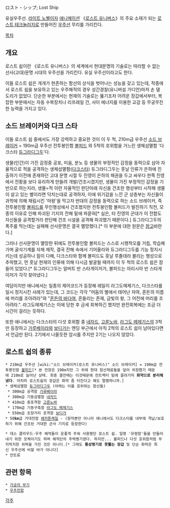 ロスト・シップ; Lost Ship

유실우주선.
[[라이트 노벨]]이자 [[애니메이션]] 《[[로스트 유니버스]]》의 주요 소재가 되는 [[로스트 테크놀러지]]로 만들어진 [[우주선]] 무리를 가리킨다.

[[목차]]
== 개요 ==
로스트 쉽이란 《로스트 유니버스》의 세계에서 현대문명의 기술로는 따라할 수 없는 선사(고대)문명 시대의 우주선을 가리킨다. 유실 우주선이라고도 한다.

이들 로스트 쉽은 개개가 현존하는 함선의 상식을 벗어나는 성능을 갖고 있는데, 작중에서 로스트 쉽을 보유하고 있는 우주해적의 경우 성간경찰(유니버설 가디언)마저 손 댈 도리가 없었다. 단순한 부분에서는 현재의 기술로는 뚫기조차 어려운 장갑에서부터, 복잡한 부분에서는 자동 수복장치나 리프레일 건, 사이 에너지를 이용한 교감 등 무궁무진한 능력을 가지고 있다.

== 소드 브레이커와 다크 스타 ==
이들 로스트 쉽 중에서도 가장 강력하고 중요한 것이 이 두 척, 210m급 우주선 [[소드 브레이커]] = 190m급 우주선 전투봉인함 [[볼피드]] 와 5척의 호위함을 거느린 생체섬멸함 '다크스타 [[듀그라디그두]]'다.

생물(인간)이 가진 감정중 공포, 미움, 분노 등 생물의 부정적인 감정을 동력으로 삼아 자율적으로 적을 공격하는 생체섬멸함([[다크스타]]) 듀그라디그두는 훗날 인류가 은하에 진출하기 이전에 존재하던 고대 문명 시절 두 진영이 은하의 패권을 두고 싸우다 한쪽 진영에서 전황을 보다 유리하게 만들려 개발/건조시켰지만, 생물이 가진 부정적인 감정을 기반으로 하는지라, 생물=적 이란 자율적인 판단아래 자신을 건조한 행성부터 시작해 생물이 살고 있는 별이라면 닥치는대로 공격하자, 이에 위기감을 느낀 군 상층부는 자신들이 과학에 의해 재림시킨 '마왕'을 막고자 반대의 감정을 동력으로 하는 소드 브레이커, 즉 전투봉인함 [[볼피드]]를 무인행성에서 건조했지만 전투봉인함 볼피드가 발진하기 직전, 모종의 이유로 인해 파괴된 기지의 잔해 밑에 파묻혀[* 실은, 타 진영의 군대가 이 전함도 자신들을 공격할거라 판단해 건조 시설을 공격해 파괴했기 때문이다.] 듀그라디그두의 폭주를 막는데는 실패해 선사문명은 결국 멸망했다.[* 이 부분에 대한 원문은 [http://cafe.naver.com/clearbible/17988 참고]바란다.]

그러나 선사문명이 멸망한 뒤에도 전투봉인함 볼피드는 스스로 시행착오를 거듭, 학습해가며 굴삭기계를 자체 제작, 결국 잔해 속에서 기어올라와 듀그라디그두를 기능 정지시키는데 성공하나 힘이 다해, 다크스타와 함께 볼피드도 훗날 루졸데라 불리는 행성으로 추락했고, 먼 훗날 현재의 인류에 의해 다시금 발굴될 때까지 이 두 척의 로스트 쉽은 잠들어 있었다.[* 듀그라디그두는 알버트 반 스타게이저가, 볼피드는 아리시아 반 스타게이저가 각각 찾아냈다.]

여담이지만 애니에서는 일종의 제어코드가 등장해 레일이 라그도메제기스, 다크스타를 일시 정지시킨 사례가 있는데, 그 코드는 각각 "어둠의 별에서 태어난 자여, 혼돈의 이름에 머리를 조아려라"와 "[[혼돈의 바다]]여, 흔들리는 존재, 금빛의 왕, 그 어전에 머리를 조아려라.". 라그도메제기스는 이에 당한 후 금세 회복하긴 했지만 완전회복에는 조금 더 시간이 걸리는 듯하다.

또한 애니에서는 다크스타의 다섯 호위함 중 [[네자드]], [[고룬노바]], [[라그도 메제기스]]의 3척만 등장하고 [[가루베이라]]와 [[보디가]]는 엔딩 부근에서 아직 2척의 로스트 쉽이 남아있다면서 언급만 된다. 2기에서 나올듯한 암시를 주지만 2기는 나오지 않았다.

== 로스트 쉽의 종류 ==
 * 210m급 우주선 [wiki:"소드 브레이커(로스트 유니버스)" 소드 브레이커] = 190m급 전투봉인함 [[볼피드]][* 본 전장은 190m지만 그 위에 현대 함선재료들을 덮어 위장했기 때문에 210m로 늘어난 상태. 최종 결전때는 이것때문에 컨트랙터 빔에 끌려가자 '''화약으로 분리해냈다'''. 어차피 로스트쉽의 장갑은 화약 좀 터진다고 해도 멀쩡하니까.]
 * 생체섬멸함 [[듀그라디그두]] (아래는 이를 호위하는 함선들)
  * 300m급 공격함 [[가루베이라]]
  * 300m급 기동섬멸함 [[네자드]]
  * 410m급 중포격함 [[고룬노바]]
  * 170m급 기동구축함 [[라그도 메제기스]]
  * 550m급 초장거리 포격함 [[보디가]]
 * 50'''km'''급 거대전함 [[헤카톤케일]] - (원작뿐만 아니라 애니에서도 다크스타를 내부에 격납/보호하기 위해 건조된 거대한 군사 기지로 등장한다)

 * 데스 클라우드-우주 해적들이 운좋게 주워 사용했던 로스트 쉽. 일명 '유령함'들을 만들어내기 위한 모체이기도 하며 해적단의 주력병기였다. 하지만... 볼피드나 다섯 호위함처럼 무지막지한 위력을 가진 것은 아니다.[* 그래도 '''통상병기로 못뚫는 장갑''' 및 단순 화력은 최신 우주선에 비할 바가 아니다]
 * 안트류

== 관련 항목 ==
 * [[가공의 무기]]
 * [[우주전함]]

[[각주]]
